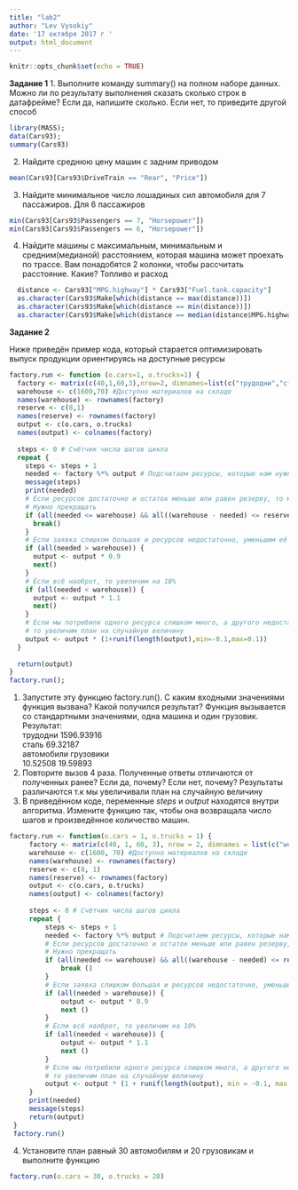 ---
title: "lab2"
author: "Lev Vysokiy"
date: '17 октября 2017 г '
output: html_document
---

```{r setup, include=FALSE}
knitr::opts_chunk$set(echo = TRUE)
```

**Задание 1** 
1. Выполните команду summary() на полном наборе данных. Можно ли по результату выполнения сказать сколько строк в датафрейме? Если да, напишите сколько. Если нет, то приведите другой способ
```{r cars}
library(MASS);
data(Cars93);
summary(Cars93)
```
2. Найдите среднюю цену машин с задним приводом
```{r pressure, echo=FALSE}
mean(Cars93[Cars93$DriveTrain == "Rear", "Price"])
```
3. Найдите минимальное число лошадиных сил автомобиля для 7 пассажиров. Для 6 пассажиров
```{r}
min(Cars93[Cars93$Passengers == 7, "Horsepower"])
min(Cars93[Cars93$Passengers == 6, "Horsepower"])

```
4. Найдите машины с максимальным, минимальным и средним(медианой) расстоянием, которая машина может проехать по трассе. Вам понадобятся 2 колонки, чтобы рассчитать расстояние. Какие?
Топливо и расход
```{r}
  distance <- Cars93["MPG.highway"] * Cars93["Fuel.tank.capacity"]
  as.character(Cars93$Make[which(distance == max(distance))])
  as.character(Cars93$Make[which(distance == min(distance))])
  as.character(Cars93$Make[which(distance == median(distance$MPG.highway))])
```
**Задание 2**
 
  Ниже приведён пример кода, который старается оптимизировать выпуск продукции ориентируясь на доступные ресурсы
```{r}
factory.run <- function (o.cars=1, o.trucks=1) {
  factory <- matrix(c(40,1,60,3),nrow=2, dimnames=list(c("трудодни","сталь"),c("автомобили","грузовики")))
  warehouse <- c(1600,70) #Доступно материалов на складе
  names(warehouse) <- rownames(factory)
  reserve <- c(8,1)
  names(reserve) <- rownames(factory)
  output <- c(o.cars, o.trucks)
  names(output) <- colnames(factory)
  
  steps <- 0 # Счётчик числа шагов цикла
  repeat {
    steps <- steps + 1
    needed <- factory %*% output # Подсчитаем ресурсы, которые нам нужны для производства требуемого кол-ва машин
    message(steps)
    print(needed)
    # Если ресурсов достаточно и остаток меньше или равен резерву, то мы произвели максимум возможного.
    # Нужно прекращать
    if (all(needed <= warehouse) && all((warehouse - needed) <= reserve)) {
      break()
    }
    # Если заявка слишком большая и ресурсов недостаточно, уменьшим её на 10%
    if (all(needed > warehouse)) {
      output <- output * 0.9
      next()
    }
    # Если всё наоброт, то увеличим на 10%
    if (all(needed < warehouse)) {
      output <- output * 1.1
      next()
    }
    # Если мы потребили одного ресурса слишком много, а другого недостаточно,
    # то увеличим план на случайную величину
    output <- output * (1+runif(length(output),min=-0.1,max=0.1))
  }
  
  return(output)
}
factory.run();
```
1. Запустите эту функцию factory.run(). С каким входными значениями функция вызвана? Какой получился результат?
Функция вызывается со стандартными значениями, одна машина и один грузовик.  
 Результат:  
 трудодни 1596.93916  
 сталь      69.32187  
 автомобили  грузовики   
 10.52508   19.59893  
2. Повторите вызов 4 раза. Полученные ответы отличаются от полученных ранее? Если да, почему? Если нет, почему?
Результаты различаются т.к мы увеличивали план на случайную величину
3. В приведённом коде, переменные *steps* и *output* находятся внутри алгоритма. Измените функцию так, чтобы она возвращала число шагов и произведённое количество машин.

```{r}
factory.run <- function(o.cars = 1, o.trucks = 1) {
     factory <- matrix(c(40, 1, 60, 3), nrow = 2, dimnames = list(c("workdays", "steel"), c("cars", "trucks")))
     warehouse <- c(1600, 70) #Доступно материалов на складе
     names(warehouse) <- rownames(factory)
     reserve <- c(8, 1)
     names(reserve) <- rownames(factory)
     output <- c(o.cars, o.trucks)
     names(output) <- colnames(factory)
 
     steps <- 0 # Счётчик числа шагов цикла
     repeat {
         steps <- steps + 1
         needed <- factory %*% output # Подсчитаем ресурсы, которые нам нужны для производства требуемого кол-ва машин
         # Если ресурсов достаточно и остаток меньше или равен резерву, то мы произвели максимум возможного.
         # Нужно прекращать
         if (all(needed <= warehouse) && all((warehouse - needed) <= reserve)) {
             break ()
         }
         # Если заявка слишком большая и ресурсов недостаточно, уменьшим её на 10%
         if (all(needed > warehouse)) {
             output <- output * 0.9
             next ()
         }
         # Если всё наоброт, то увеличим на 10%
         if (all(needed < warehouse)) {
             output <- output * 1.1
             next ()
         }
         # Если мы потребили одного ресурса слишком много, а другого недостаточно,
         # то увеличим план на случайную величину
         output <- output * (1 + runif(length(output), min = -0.1, max = 0.1))
     }
     print(needed)
     message(steps)
     return(output)
 }
 factory.run()
```
4. Установите план равный 30 автомобилям и 20 грузовикам и выполните функцию
```{r}
factory.run(o.cars = 30, o.trucks = 20)
```


